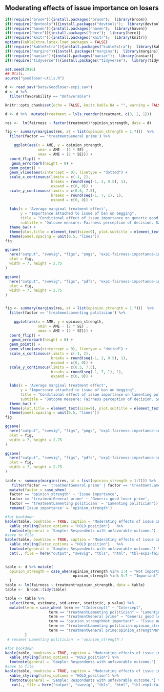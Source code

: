 
## Moderating effects of issue importance on losers

```r
if(!require("broom")){install.packages("broom");  library(broom)}
if(!require("devtools")){install.packages("devtools");  library(devtools)}
if(!require("haven")){install.packages("haven");  library(haven)}
if(!require("here")){install.packages("here");  library(here)}
if(!require("knitr")){install.packages("knitr");  library(knitr)}
options(kableExtra.latex.load_packages = FALSE) 
if(!require("kableExtra")){install.packages("kableExtra");  library(kableExtra)}
if(!require("margins")){install.packages("margins");  library(margins)}
if(!require("naniar")){install.packages("naniar");  library(naniar)}
if(!require("tidyverse")){install.packages("tidyverse");  library(tidyverse)}

set.seed(2016)
## Utils. 
source("goodloser-utils.R")

d <- read_sav("Data/Goodloser-exp1.sav")
d <- d %>% 
  filter(favorability == "Unfavorable") 

knitr::opts_chunk$set(echo = FALSE, knitr.kable.NA = "", warning = FALSE, message = FALSE)

d <- d %>%  mutate(treatment = lvls_reorder(treatment, c(3, 2, 1)))


```

```r
res <-  lm(fairness ~ factor(treatment)*opinion_strength, data = d) 

fig <- summary(margins(res, at = list(opinion_strength = 1:7)))  %>% 
  filter(factor == 'treatmentGeneral prime') %>% 

    ggplot(aes(x = AME, y = opinion_strength,
               xmin = AME - (2 * SE) ,
               xmax = AME + (2 * SE))) +
  coord_flip() +
   geom_errorbarh(height = 0) +
  geom_point() +
  geom_vline(aes(xintercept = 0), linetype = "dotted") +
  scale_x_continuous(limits = c(-1, 2),
                     breaks = round(seq(-1, 2, 0.5), 1),
                     expand = c(0, 0)) +
  scale_y_continuous(limits = c(0.5, 7.5),
                     breaks = round(seq(-1, 7, 1), 1),
                     expand = c(0, 0)) +
  
  labs(x = 'Average marginal treatment effect',
       y = "Importance attached to issue of ban on begging",
       title = "Conditional effect of issue importance on generic good loser prime treatment.",
       subtitle = 'Outcome measure: Fairness perception of decision. Sample: Respondents with unfavorable outcome.') +
  theme_bw() +
  theme(plot.title = element_text(size=9), plot.subtitle = element_text(size=8), plot.margin = unit(c(2, 2, 2, 2), "mm"), axis.text.x=element_text(size=rel(0.7))) +
  theme(panel.spacing = unit(0.5, "lines"))
fig

ggsave(
  here("output", "swevig", "figs", "pngs", "exp1-fairness-importance-int-generalprime-losers.png"),
  plot = fig,
  width = 7, height = 2.75
)

ggsave(
  here("output", "swevig", "figs", "pdfs", "exp1-fairness-importance-int-generalprime-losers.pdf"),
  plot = fig,
  width = 7, height = 2.75
)


fig <- summary(margins(res, at = list(opinion_strength = 1:7)))  %>% 
  filter(factor == 'treatmentLamenting politician') %>% 

    ggplot(aes(x = AME, y = opinion_strength,
               xmin = AME - (2 * SE) ,
               xmax = AME + (2 * SE))) +
  coord_flip() +
   geom_errorbarh(height = 0) +
  geom_point() +
  geom_vline(aes(xintercept = 0), linetype = "dotted") +
  scale_x_continuous(limits = c(-1, 2),
                     breaks = round(seq(-1, 2, 0.5), 1),
                     expand = c(0, 0)) +
  scale_y_continuous(limits = c(0.5, 7.5),
                     breaks = round(seq(-1, 7, 1), 1),
                     expand = c(0, 0)) +
  
  labs(x = 'Average marginal treatment effect',
       y = "Importance attached to issue of ban on begging",
       title = "Conditional effect of issue importance on lamenting politician treatment.",
       subtitle = 'Outcome measure: Fairness perception of decision. Sample: Respondents with unfavorable outcome.') +
  theme_bw() +
  theme(plot.title = element_text(size=9), plot.subtitle = element_text(size=8), plot.margin = unit(c(2, 2, 2, 2), "mm"), axis.text.x=element_text(size=rel(0.7))) +
  theme(panel.spacing = unit(0.5, "lines"))
fig

ggsave(
  here("output", "swevig", "figs", "pngs", "exp1-fairness-importance-int-lamenting-losers.png"),
  plot = fig,
  width = 7, height = 2.75
)

ggsave(
  here("output", "swevig", "figs", "pdfs", "exp1-fairness-importance-int-lamenting-losers.pdf"),
  plot = fig,
  width = 7, height = 2.75
)
    
table <- summary(margins(res, at = list(opinion_strength = 1:7))) %>%
   filter(factor == 'treatmentGeneral prime' | factor == 'treatmentLamenting politician') %>% 
  mutate(factor = case_when(
  factor == 'opinion_strength' ~ 'Issue importance',
  factor == 'treatmentGeneral prime' ~ 'Generic good loser prime',
  factor == 'treatmentLamenting politician' ~ 'Lamenting politician')) %>% 
  rename('Issue importance' = 'opinion_strength')

#for bookdown
kable(table, booktabs = TRUE, caption = "Moderating effects of issue importance on experimental treatment, Study 1 -- Swedish vignette", digits = 2, col.names = linebreak(c("Factor", 'Issue importance', "AME", "SE", "z-statistic", "p value", 'Lower', 'Upper'))) %>% 
  kable_styling(latex_options = "HOLD_position")   %>% 
  footnote(general = 'Sample: Respondents with unfavorable outcome.')
#save to file
kable(table, booktabs = TRUE, caption = "Moderating effects of issue importance on experimental treatment, Study 1 -- Swedish vignette", digits = 2, col.names = linebreak(c("Factor", 'Issue importance', "AME", "SE", "z-statistic", "p value", 'Lower', 'Upper'))) %>% 
  kable_styling(latex_options = "HOLD_position")   %>% 
  footnote(general = 'Sample: Respondents with unfavorable outcome.') %>% 
  cat(., file = here("output", "swevig", "tbls", "html", "tbl-exp1-fairness-importance-int-losers.html"))
  

```


```r
table <- d %>% mutate(
  opinion_strength = case_when(opinion_strength %in% 1:4 ~ "Not important",
                               opinion_strength %in% 5:7 ~ "Important")
  )
table <- lm(fairness ~ treatment*opinion_strength, data = table)
table <-  broom::tidy(table)

table <- table %>% 
  select(term, estimate, std.error, statistic, p.value) %>% 
  mutate(term = case_when( term == "(Intercept)" ~ "Intercept",
                    term == "treatmentLamenting politician" ~ "Lamenting politician",
                    term == "treatmentGeneral prime" ~ "Generic good loser prime",
                    term == "opinion_strengthNot important" ~ "Issue not important to respondent",
                    term == "treatmentLamenting politician:opinion_strengthNot important" ~ "Lamenting politician w/ issue not important to respondent",
                    term == "treatmentGeneral prime:opinion_strengthNot important" ~ "Generic good loser prime w/ issue not important to respondent")
         ) 
 # rename('Lamenting politician' = 'opinion_strength')

#for bookdown
kable(table, booktabs = TRUE, caption = "Moderating effects of issue importance, Study 1 -- Swedish vignette", digits = 2, col.names = linebreak(c("Treatment value", "Estimate", "Std. Error", "t-statistic", "p value"))) %>% 
  kable_styling(latex_options = "HOLD_position") %>%
  footnote(general = 'Sample: Respondents with unfavorable outcome.')
#save to file
kable(table, booktabs = TRUE, caption = "Moderating effects of issue importance, Study 1 -- Swedish vignette", digits = 2, col.names = linebreak(c("Treatment value", "Estimate", "Std. Error", "t-statistic", "p value"))) %>% 
  kable_styling(latex_options = "HOLD_position") %>%
  footnote(general = 'Sample: Respondents with unfavorable outcome.') %>% 
   cat(., file = here("output", "swevig", "tbls", "html", "tbl-exp1-fairness-importance-int2-losers.html"))
  

```
